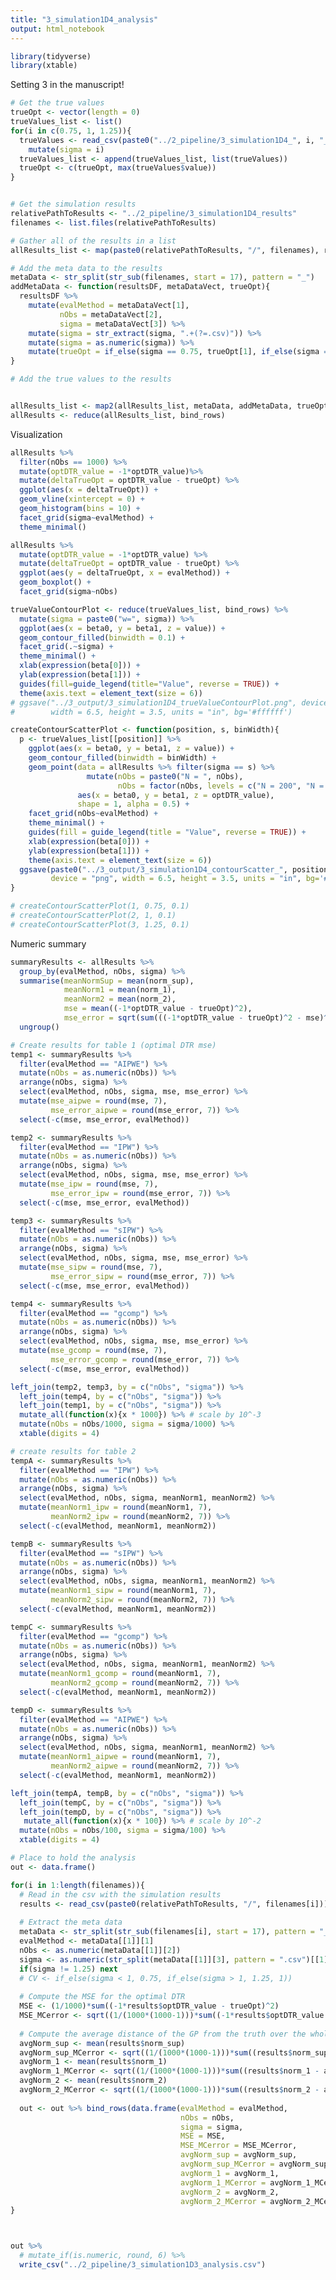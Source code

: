 ```yaml
---
title: "3_simulation1D4_analysis"
output: html_notebook
---
```


```r
library(tidyverse)
library(xtable)
```

Setting 3 in the manuscript!

```r
# Get the true values
trueOpt <- vector(length = 0)
trueValues_list <- list()
for(i in c(0.75, 1, 1.25)){
  trueValues <- read_csv(paste0("../2_pipeline/3_simulation1D4_", i, "_trueValues.csv")) %>%
    mutate(sigma = i)
  trueValues_list <- append(trueValues_list, list(trueValues))
  trueOpt <- c(trueOpt, max(trueValues$value))
}


# Get the simulation results
relativePathToResults <- "../2_pipeline/3_simulation1D4_results"
filenames <- list.files(relativePathToResults)

# Gather all of the results in a list
allResults_list <- map(paste0(relativePathToResults, "/", filenames), read_csv)

# Add the meta data to the results
metaData <- str_split(str_sub(filenames, start = 17), pattern = "_")
addMetaData <- function(resultsDF, metaDataVect, trueOpt){
  resultsDF %>%
    mutate(evalMethod = metaDataVect[1],
           nObs = metaDataVect[2],
           sigma = metaDataVect[3]) %>% 
    mutate(sigma = str_extract(sigma, ".+(?=.csv)")) %>%
    mutate(sigma = as.numeric(sigma)) %>%
    mutate(trueOpt = if_else(sigma == 0.75, trueOpt[1], if_else(sigma == 1, trueOpt[2], trueOpt[3])))
}

# Add the true values to the results


allResults_list <- map2(allResults_list, metaData, addMetaData, trueOpt)
allResults <- reduce(allResults_list, bind_rows)
```

Visualization
```r
allResults %>%
  filter(nObs == 1000) %>%
  mutate(optDTR_value = -1*optDTR_value)%>%
  mutate(deltaTrueOpt = optDTR_value - trueOpt) %>%
  ggplot(aes(x = deltaTrueOpt)) +
  geom_vline(xintercept = 0) +
  geom_histogram(bins = 10) +
  facet_grid(sigma~evalMethod) +
  theme_minimal()

allResults %>%
  mutate(optDTR_value = -1*optDTR_value) %>%
  mutate(deltaTrueOpt = optDTR_value - trueOpt) %>%
  ggplot(aes(y = deltaTrueOpt, x = evalMethod)) +
  geom_boxplot() +
  facet_grid(sigma~nObs)

trueValueContourPlot <- reduce(trueValues_list, bind_rows) %>%
  mutate(sigma = paste0("w=", sigma)) %>%
  ggplot(aes(x = beta0, y = beta1, z = value)) +
  geom_contour_filled(binwidth = 0.1) +
  facet_grid(.~sigma) +
  theme_minimal() +
  xlab(expression(beta[0])) +
  ylab(expression(beta[1])) +
  guides(fill=guide_legend(title="Value", reverse = TRUE)) +
  theme(axis.text = element_text(size = 6))
# ggsave("../3_output/3_simulation1D4_trueValueContourPlot.png", device = "png",
#        width = 6.5, height = 3.5, units = "in", bg='#ffffff')

createContourScatterPlot <- function(position, s, binWidth){
  p <- trueValues_list[[position]] %>%
    ggplot(aes(x = beta0, y = beta1, z = value)) +
    geom_contour_filled(binwidth = binWidth) +
    geom_point(data = allResults %>% filter(sigma == s) %>% 
                 mutate(nObs = paste0("N = ", nObs),
                        nObs = factor(nObs, levels = c("N = 200", "N = 500", "N = 1000"))), 
               aes(x = beta0, y = beta1, z = optDTR_value),
               shape = 1, alpha = 0.5) +
    facet_grid(nObs~evalMethod) + 
    theme_minimal() +
    guides(fill = guide_legend(title = "Value", reverse = TRUE)) +
    xlab(expression(beta[0])) +
    ylab(expression(beta[1])) +
    theme(axis.text = element_text(size = 6))
  ggsave(paste0("../3_output/3_simulation1D4_contourScatter_", position,".png"), plot = p, 
         device = "png", width = 6.5, height = 3.5, units = "in", bg='#ffffff')
}

# createContourScatterPlot(1, 0.75, 0.1)
# createContourScatterPlot(2, 1, 0.1)
# createContourScatterPlot(3, 1.25, 0.1)
```

Numeric summary

```r
summaryResults <- allResults %>%
  group_by(evalMethod, nObs, sigma) %>%
  summarise(meanNormSup = mean(norm_sup),
            meanNorm1 = mean(norm_1),
            meanNorm2 = mean(norm_2),
            mse = mean((-1*optDTR_value - trueOpt)^2),
            mse_error = sqrt(sum(((-1*optDTR_value - trueOpt)^2 - mse)^2)/(1000*(1000-1)))) %>%
  ungroup()

# Create results for table 1 (optimal DTR mse)
temp1 <- summaryResults %>%
  filter(evalMethod == "AIPWE") %>%
  mutate(nObs = as.numeric(nObs)) %>%
  arrange(nObs, sigma) %>%
  select(evalMethod, nObs, sigma, mse, mse_error) %>%
  mutate(mse_aipwe = round(mse, 7),
         mse_error_aipwe = round(mse_error, 7)) %>%
  select(-c(mse, mse_error, evalMethod))

temp2 <- summaryResults %>%
  filter(evalMethod == "IPW") %>%
  mutate(nObs = as.numeric(nObs)) %>%
  arrange(nObs, sigma) %>%
  select(evalMethod, nObs, sigma, mse, mse_error) %>%
  mutate(mse_ipw = round(mse, 7),
         mse_error_ipw = round(mse_error, 7)) %>%
  select(-c(mse, mse_error, evalMethod))

temp3 <- summaryResults %>%
  filter(evalMethod == "sIPW") %>%
  mutate(nObs = as.numeric(nObs)) %>%
  arrange(nObs, sigma) %>%
  select(evalMethod, nObs, sigma, mse, mse_error) %>%
  mutate(mse_sipw = round(mse, 7),
         mse_error_sipw = round(mse_error, 7)) %>%
  select(-c(mse, mse_error, evalMethod))

temp4 <- summaryResults %>%
  filter(evalMethod == "gcomp") %>%
  mutate(nObs = as.numeric(nObs)) %>%
  arrange(nObs, sigma) %>%
  select(evalMethod, nObs, sigma, mse, mse_error) %>%
  mutate(mse_gcomp = round(mse, 7),
         mse_error_gcomp = round(mse_error, 7)) %>%
  select(-c(mse, mse_error, evalMethod))

left_join(temp2, temp3, by = c("nObs", "sigma")) %>%
  left_join(temp4, by = c("nObs", "sigma")) %>%
  left_join(temp1, by = c("nObs", "sigma")) %>%
  mutate_all(function(x){x * 1000}) %>% # scale by 10^-3
  mutate(nObs = nObs/1000, sigma = sigma/1000) %>%
  xtable(digits = 4)

# create results for table 2
tempA <- summaryResults %>%
  filter(evalMethod == "IPW") %>%
  mutate(nObs = as.numeric(nObs)) %>%
  arrange(nObs, sigma) %>%
  select(evalMethod, nObs, sigma, meanNorm1, meanNorm2) %>%
  mutate(meanNorm1_ipw = round(meanNorm1, 7),
         meanNorm2_ipw = round(meanNorm2, 7)) %>%
  select(-c(evalMethod, meanNorm1, meanNorm2))

tempB <- summaryResults %>%
  filter(evalMethod == "sIPW") %>%
  mutate(nObs = as.numeric(nObs)) %>%
  arrange(nObs, sigma) %>%
  select(evalMethod, nObs, sigma, meanNorm1, meanNorm2) %>%
  mutate(meanNorm1_sipw = round(meanNorm1, 7),
         meanNorm2_sipw = round(meanNorm2, 7)) %>%
  select(-c(evalMethod, meanNorm1, meanNorm2))

tempC <- summaryResults %>%
  filter(evalMethod == "gcomp") %>%
  mutate(nObs = as.numeric(nObs)) %>%
  arrange(nObs, sigma) %>%
  select(evalMethod, nObs, sigma, meanNorm1, meanNorm2) %>%
  mutate(meanNorm1_gcomp = round(meanNorm1, 7),
         meanNorm2_gcomp = round(meanNorm2, 7)) %>%
  select(-c(evalMethod, meanNorm1, meanNorm2))

tempD <- summaryResults %>%
  filter(evalMethod == "AIPWE") %>%
  mutate(nObs = as.numeric(nObs)) %>%
  arrange(nObs, sigma) %>%
  select(evalMethod, nObs, sigma, meanNorm1, meanNorm2) %>%
  mutate(meanNorm1_aipwe = round(meanNorm1, 7),
         meanNorm2_aipwe = round(meanNorm2, 7)) %>%
  select(-c(evalMethod, meanNorm1, meanNorm2))

left_join(tempA, tempB, by = c("nObs", "sigma")) %>%
  left_join(tempC, by = c("nObs", "sigma")) %>%
  left_join(tempD, by = c("nObs", "sigma")) %>%
   mutate_all(function(x){x * 100}) %>% # scale by 10^-2
  mutate(nObs = nObs/100, sigma = sigma/100) %>%
  xtable(digits = 4)
```


```r
# Place to hold the analysis
out <- data.frame()

for(i in 1:length(filenames)){
  # Read in the csv with the simulation results
  results <- read_csv(paste0(relativePathToResults, "/", filenames[i])) 
  
  # Extract the meta data
  metaData <- str_split(str_sub(filenames[i], start = 17), pattern = "_")
  evalMethod <- metaData[[1]][1]
  nObs <- as.numeric(metaData[[1]][2])
  sigma <- as.numeric(str_split(metaData[[1]][3], pattern = ".csv")[[1]][1])
  if(sigma != 1.25) next
  # CV <- if_else(sigma < 1, 0.75, if_else(sigma > 1, 1.25, 1))
  
  # Compute the MSE for the optimal DTR
  MSE <- (1/1000)*sum((-1*results$optDTR_value - trueOpt)^2)
  MSE_MCerror <- sqrt((1/(1000*(1000-1)))*sum((-1*results$optDTR_value - trueOpt)^2 - MSE)^2)
  
  # Compute the average distance of the GP from the truth over the whole space
  avgNorm_sup <- mean(results$norm_sup)
  avgNorm_sup_MCerror <- sqrt((1/(1000*(1000-1)))*sum((results$norm_sup - avgNorm_sup)^2))
  avgNorm_1 <- mean(results$norm_1)
  avgNorm_1_MCerror <- sqrt((1/(1000*(1000-1)))*sum((results$norm_1 - avgNorm_1)^2))
  avgNorm_2 <- mean(results$norm_2)
  avgNorm_2_MCerror <- sqrt((1/(1000*(1000-1)))*sum((results$norm_2 - avgNorm_2)^2))
  
  out <- out %>% bind_rows(data.frame(evalMethod = evalMethod,
                                      nObs = nObs,
                                      sigma = sigma,
                                      MSE = MSE, 
                                      MSE_MCerror = MSE_MCerror,
                                      avgNorm_sup = avgNorm_sup,
                                      avgNorm_sup_MCerror = avgNorm_sup_MCerror,
                                      avgNorm_1 = avgNorm_1,
                                      avgNorm_1_MCerror = avgNorm_1_MCerror,
                                      avgNorm_2 = avgNorm_2,
                                      avgNorm_2_MCerror = avgNorm_2_MCerror))
}



out %>%
  # mutate_if(is.numeric, round, 6) %>%
  write_csv("../2_pipeline/3_simulation1D3_analysis.csv")
```



